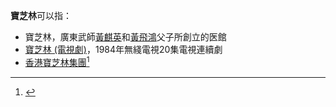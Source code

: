 {{不是|寶林}}
'''寶芝林'''可以指：
* 寶芝林，廣東武師[[黃麒英|黃麒英]]和[[黃飛鴻|黃飛鴻]]父子所創立的医館
* [[寶芝林_(電視劇)|寶芝林 (電視劇)]]，1984年無綫電視20集電視連續劇
*[[香港品牌產品|香港寶芝林集團]]<ref>{{Cite web |url=http://www.pochilam.hk/index.php#page1 |title=香港寶芝林集團 |access-date=2021-05-10 |archive-date=2021-05-10 |archive-url=https://web.archive.org/web/20210510110231/http://www.pochilam.hk/index.php#page1 |dead-url=no }}</ref>
{{Disambiguation|P|cat=三字消歧義}}
